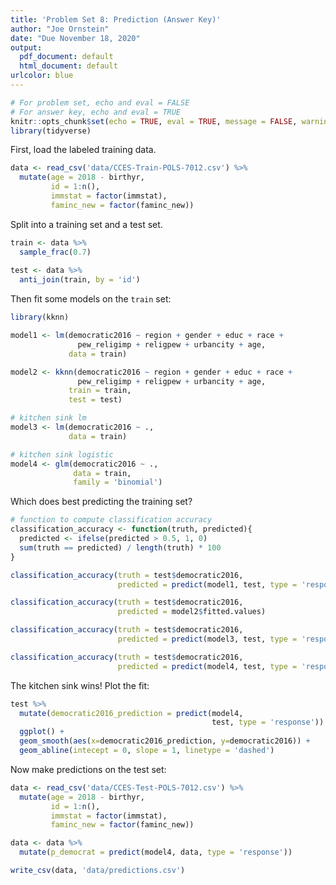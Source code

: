 ```yaml
---
title: 'Problem Set 8: Prediction (Answer Key)'
author: "Joe Ornstein"
date: "Due November 18, 2020"
output:
  pdf_document: default
  html_document: default
urlcolor: blue
---
```


```r
# For problem set, echo and eval = FALSE
# For answer key, echo and eval = TRUE
knitr::opts_chunk$set(echo = TRUE, eval = TRUE, message = FALSE, warning = FALSE)
library(tidyverse)
```

First, load the labeled training data.

```r
data <- read_csv('data/CCES-Train-POLS-7012.csv') %>% 
  mutate(age = 2018 - birthyr,
         id = 1:n(),
         immstat = factor(immstat),
         faminc_new = factor(faminc_new))
```

Split into a training set and a test set.

```r
train <- data %>% 
  sample_frac(0.7)
  
test <- data %>% 
  anti_join(train, by = 'id')
```

Then fit some models on the `train` set:

```r

library(kknn)

model1 <- lm(democratic2016 ~ region + gender + educ + race + 
               pew_religimp + religpew + urbancity + age,
             data = train)

model2 <- kknn(democratic2016 ~ region + gender + educ + race + 
               pew_religimp + religpew + urbancity + age,
             train = train,
             test = test)

# kitchen sink lm
model3 <- lm(democratic2016 ~ .,
             data = train)

# kitchen sink logistic
model4 <- glm(democratic2016 ~ .,
              data = train,
              family = 'binomial')

```

Which does best predicting the training set?

```r

# function to compute classification accuracy
classification_accuracy <- function(truth, predicted){
  predicted <- ifelse(predicted > 0.5, 1, 0)
  sum(truth == predicted) / length(truth) * 100
}

classification_accuracy(truth = test$democratic2016,
                        predicted = predict(model1, test, type = 'response'))

classification_accuracy(truth = test$democratic2016,
                        predicted = model2$fitted.values)

classification_accuracy(truth = test$democratic2016,
                        predicted = predict(model3, test, type = 'response'))

classification_accuracy(truth = test$democratic2016,
                        predicted = predict(model4, test, type = 'response'))

```

The kitchen sink wins! Plot the fit:

```r
test %>% 
  mutate(democratic2016_prediction = predict(model4, 
                                             test, type = 'response')) %>% 
  ggplot() + 
  geom_smooth(aes(x=democratic2016_prediction, y=democratic2016)) +
  geom_abline(intecept = 0, slope = 1, linetype = 'dashed')
```

Now make predictions on the test set:

```r
data <- read_csv('data/CCES-Test-POLS-7012.csv') %>% 
  mutate(age = 2018 - birthyr,
         id = 1:n(),
         immstat = factor(immstat),
         faminc_new = factor(faminc_new))

data <- data %>% 
  mutate(p_democrat = predict(model4, data, type = 'response'))

write_csv(data, 'data/predictions.csv')
```